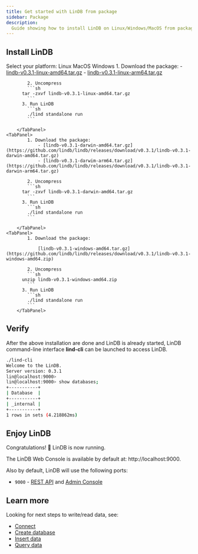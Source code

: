 ```yaml
---
title: Get started with LinDB from package
sidebar: Package 
description:
  Guide showing how to install LinDB on Linux/Windows/MacOS from package.
---
```


## Install LinDB

Select your platform:
<TabGroup>
	<TabList>
  	<Tab>Linux</Tab>
    <Tab>MacOS</Tab>
    <Tab>Windows</Tab>
  </TabList>
  <TabPanels>
    <TabPanel>
			1. Download the package:
				- [lindb-v0.3.1-linux-amd64.tar.gz](https://github.com/lindb/lindb/releases/download/v0.3.1/lindb-v0.3.1-linux-amd64.tar.gz)
				- [lindb-v0.3.1-linux-arm64.tar.gz](https://github.com/lindb/lindb/releases/download/v0.3.1/lindb-v0.3.1-linux-arm64.tar.gz)
			
			2. Uncompress
			```sh
		  tar -zxvf lindb-v0.3.1-linux-amd64.tar.gz
			```
		  3. Run LinDB
			```sh
			./lind standalone run
			```

		</TabPanel>
    <TabPanel>
			1. Download the package:
				- [lindb-v0.3.1-darwin-amd64.tar.gz](https://github.com/lindb/lindb/releases/download/v0.3.1/lindb-v0.3.1-darwin-amd64.tar.gz)
				- [lindb-v0.3.1-darwim-arm64.tar.gz](https://github.com/lindb/lindb/releases/download/v0.3.1/lindb-v0.3.1-darwin-arm64.tar.gz)
			
			2. Uncompress
			```sh
		  tar -zxvf lindb-v0.3.1-darwin-amd64.tar.gz
			```
		  3. Run LinDB
			```sh
			./lind standalone run
			```

		</TabPanel>
    <TabPanel>
			1. Download the package:

				[lindb-v0.3.1-windows-amd64.tar.gz](https://github.com/lindb/lindb/releases/download/v0.3.1/lindb-v0.3.1-windows-amd64.zip)
			
			2. Uncompress
			```sh
		  unzip lindb-v0.3.1-windows-amd64.zip
			```
		  3. Run LinDB
			```sh
			./lind standalone run
			```
		</TabPanel>
  </TabPanels>
</TabGroup>

## Verify
After the above installation are done and LinDB is already started, LinDB command-line interface **lind-cli** can be launched to access LinDB.

```bash
./lind-cli
Welcome to the LinDB.
Server version: 0.3.1
lin@localhost:9000>
lin@localhost:9000> show databases;
+-----------+
| Database  |
+-----------+
| _internal |
+-----------+
1 rows in sets (4.218862ms)
```

## Enjoy LinDB

Congratulations! 🎉 LinDB is now running.

The LinDB Web Console is available by default at: http://localhost:9000.

Also by default, LinDB will use the following ports:

- `9000` - [REST API](/docs/lindb/api/index) and [Admin Console](/docs/lindb/admin-console/index)

## Learn more

Looking for next steps to write/read data, see:

- [Connect](/docs/lindb/developer-guide/connect)
- [Create database](/docs/lindb/developer-guide/create-database)
- [Insert data](/docs/lindb/developer-guide/insert-data)
- [Query data](/docs/lindb/developer-guide/query-data)
